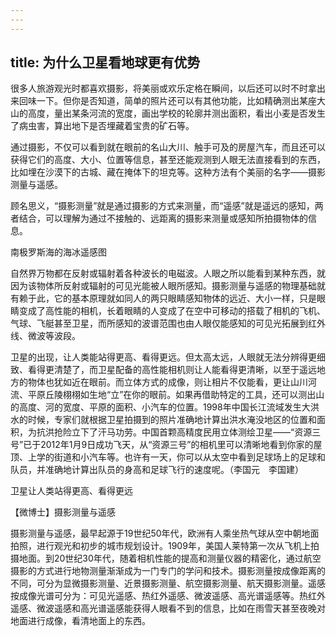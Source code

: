 ```yaml
---
---
---
```

title: 为什么卫星看地球更有优势
---




很多人旅游观光时都喜欢摄影，将美丽或欢乐定格在瞬间，以后还可以时不时拿出来回味一下。但你是否知道，简单的照片还可以有其他功能，比如精确测出某座大山的高度，量出某条河流的宽度，画出学校的轮廓并测出面积，看出小麦是否发生了病虫害，算出地下是否埋藏着宝贵的矿石等。

通过摄影，不仅可以看到就在眼前的名山大川、触手可及的房屋汽车，而且还可以获得它们的高度、大小、位置等信息，甚至还能观测到人眼无法直接看到的东西，比如埋在沙漠下的古城、藏在掩体下的坦克等。这种方法有个美丽的名字——摄影测量与遥感。

顾名思义，“摄影测量”就是通过摄影的方式来测量，而“遥感”就是遥远的感知，两者结合，可以理解为通过不接触的、远距离的摄影来测量或感知所拍摄物体的信息。

南极罗斯海的海冰遥感图



自然界万物都在反射或辐射着各种波长的电磁波。人眼之所以能看到某种东西，就因为该物体所反射或辐射的可见光能被人眼所感知。摄影测量与遥感的物理基础就有赖于此，它的基本原理就如同人的两只眼睛感知物体的远近、大小一样，只是眼睛变成了高性能的相机，长着眼睛的人变成了在空中可移动的搭载了相机的飞机、气球、飞艇甚至卫星，而所感知的波谱范围也由人眼仅能感知的可见光拓展到红外线、微波等波段。

卫星的出现，让人类能站得更高、看得更远。但太高太远，人眼就无法分辨得更细致、看得更清楚了，而卫星配备的高性能相机则让人能看得更清晰，以至于遥远地方的物体也犹如近在眼前。而立体方式的成像，则让相片不仅能看，更让山川河流、平原丘陵栩栩如生地“立”在你的眼前。如果再借助特定的工具，还可以测出山的高度、河的宽度、平原的面积、小汽车的位置。1998年中国长江流域发生大洪水的时候，专家们就根据卫星拍摄到的照片准确地计算出洪水淹没地区的位置和面积，为抗洪抢险立下了汗马功劳。中国首颗高精度民用立体测绘卫星——“资源三号”已于2012年1月9日成功飞天，从“资源三号”的相机里可以清晰地看到你家的屋顶、上学的街道和小汽车等。也许有一天，你可以从太空中看到足球场上的足球和队员，并准确地计算出队员的身高和足球飞行的速度呢。（李国元　李国建）

卫星让人类站得更高、看得更远





【微博士】摄影测量与遥感

摄影测量与遥感，最早起源于19世纪50年代，欧洲有人乘坐热气球从空中朝地面拍照，进行观光和初步的城市规划设计。1909年，美国人莱特第一次从飞机上拍摄地面。到20世纪30年代，随着相机性能的提高和测量仪器的精密化，通过航空摄影的方式进行地物测量渐渐成为一门专门的学问和技术。摄影测量按成像距离的不同，可分为显微摄影测量、近景摄影测量、航空摄影测量、航天摄影测量。遥感按成像光谱可分为：可见光遥感、热红外遥感、微波遥感、高光谱遥感等。热红外遥感、微波遥感和高光谱遥感能获得人眼看不到的信息，比如在雨雪天甚至夜晚对地面进行成像，看清地面上的东西。